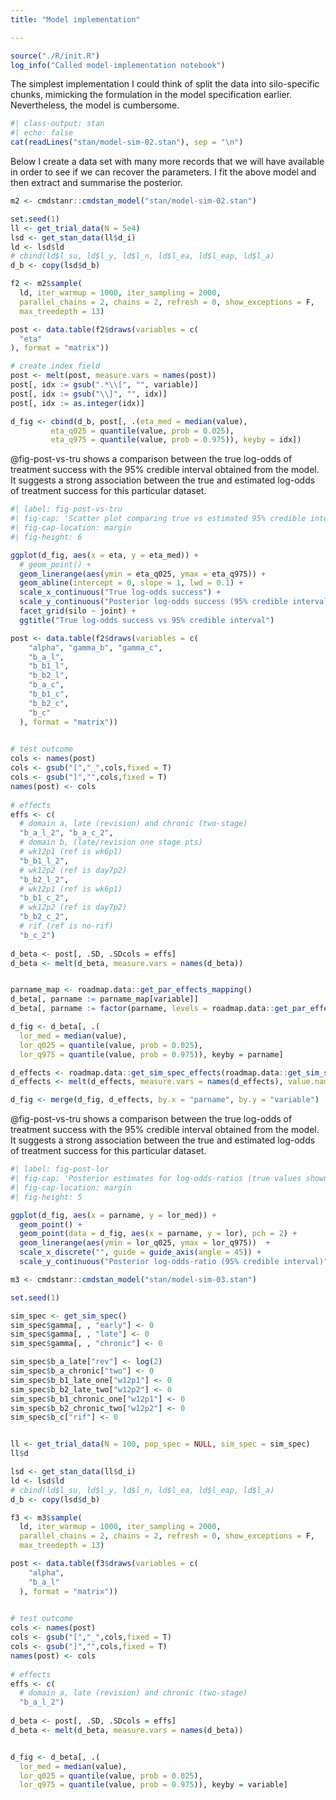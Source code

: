 ```yaml
---
title: "Model implementation"

---
```


```r
source("./R/init.R")
log_info("Called model-implementation notebook")
```



The simplest implementation I could think of split the data into silo-specific chunks, mimicking the formulation in the model specification earlier.
Nevertheless, the model is cumbersome.

```r
#| class-output: stan
#| echo: false
cat(readLines("stan/model-sim-02.stan"), sep = "\n")
```

Below I create a data set with many more records that we will have available in order to see if we can recover the parameters.
I fit the above model and then extract and summarise the posterior.

```r
m2 <- cmdstanr::cmdstan_model("stan/model-sim-02.stan")

set.seed(1)
ll <- get_trial_data(N = 5e4)
lsd <- get_stan_data(ll$d_i)
ld <- lsd$ld
# cbind(ld$l_su, ld$l_y, ld$l_n, ld$l_ea, ld$l_eap, ld$l_a)
d_b <- copy(lsd$d_b)

f2 <- m2$sample(
  ld, iter_warmup = 1000, iter_sampling = 2000,
  parallel_chains = 2, chains = 2, refresh = 0, show_exceptions = F, 
  max_treedepth = 13)

post <- data.table(f2$draws(variables = c(
  "eta"
), format = "matrix"))

# create index field
post <- melt(post, measure.vars = names(post))
post[, idx := gsub(".*\\[", "", variable)]
post[, idx := gsub("\\]", "", idx)]
post[, idx := as.integer(idx)]

d_fig <- cbind(d_b, post[, .(eta_med = median(value), 
         eta_q025 = quantile(value, prob = 0.025),
         eta_q975 = quantile(value, prob = 0.975)), keyby = idx])
```

@fig-post-vs-tru shows a comparison between the true log-odds of treatment success with the 95% credible interval obtained from the model.
It suggests a strong association between the true and estimated log-odds of treatment success for this particular dataset.

```r
#| label: fig-post-vs-tru
#| fig-cap: 'Scatter plot comparing true vs estimated 95% credible interval for log-odds treatment success.'
#| fig-cap-location: margin
#| fig-height: 6

ggplot(d_fig, aes(x = eta, y = eta_med)) +
  # geom_point() +
  geom_linerange(aes(ymin = eta_q025, ymax = eta_q975)) +
  geom_abline(intercept = 0, slope = 1, lwd = 0.1) +
  scale_x_continuous("True log-odds success") +
  scale_y_continuous("Posterior log-odds success (95% credible interval)") +
  facet_grid(silo ~ joint) +
  ggtitle("True log-odds success vs 95% credible interval")
```


```r
post <- data.table(f2$draws(variables = c(
    "alpha", "gamma_b", "gamma_c", 
    "b_a_l", 
    "b_b1_l", 
    "b_b2_l",
    "b_a_c",
    "b_b1_c", 
    "b_b2_c",
    "b_c"
  ), format = "matrix"))
  

# test outcome
cols <- names(post)
cols <- gsub("[","_",cols,fixed = T)
cols <- gsub("]","",cols,fixed = T)
names(post) <- cols
  
# effects
effs <- c(
  # domain a, late (revision) and chronic (two-stage)
  "b_a_l_2", "b_a_c_2", 
  # domain b, (late/revision one stage pts)
  # wk12p1 (ref is wk6p1)
  "b_b1_l_2", 
  # wk12p2 (ref is day7p2)
  "b_b2_l_2", 
  # wk12p1 (ref is wk6p1)
  "b_b1_c_2", 
  # wk12p2 (ref is day7p2)
  "b_b2_c_2",
  # rif (ref is no-rif)
  "b_c_2")
  
d_beta <- post[, .SD, .SDcols = effs]
d_beta <- melt(d_beta, measure.vars = names(d_beta))


parname_map <- roadmap.data::get_par_effects_mapping()
d_beta[, parname := parname_map[variable]]
d_beta[, parname := factor(parname, levels = roadmap.data::get_par_effects_mapping())]

d_fig <- d_beta[, .(
  lor_med = median(value), 
  lor_q025 = quantile(value, prob = 0.025),
  lor_q975 = quantile(value, prob = 0.975)), keyby = parname]

d_effects <- roadmap.data::get_sim_spec_effects(roadmap.data::get_sim_spec())
d_effects <- melt(d_effects, measure.vars = names(d_effects), value.name = "lor")

d_fig <- merge(d_fig, d_effects, by.x = "parname", by.y = "variable")

```


@fig-post-vs-tru shows a comparison between the true log-odds of treatment success with the 95% credible interval obtained from the model.
It suggests a strong association between the true and estimated log-odds of treatment success for this particular dataset.

```r
#| label: fig-post-lor
#| fig-cap: 'Posterior estimates for log-odds-ratios (true values shown as triangles).'
#| fig-cap-location: margin
#| fig-height: 5

ggplot(d_fig, aes(x = parname, y = lor_med)) +
  geom_point() +
  geom_point(data = d_fig, aes(x = parname, y = lor), pch = 2) +
  geom_linerange(aes(ymin = lor_q025, ymax = lor_q975))  +
  scale_x_discrete("", guide = guide_axis(angle = 45)) +
  scale_y_continuous("Posterior log-odds-ratio (95% credible interval)") 
```




```r
m3 <- cmdstanr::cmdstan_model("stan/model-sim-03.stan")

set.seed(1)

sim_spec <- get_sim_spec()
sim_spec$gamma[, , "early"] <- 0
sim_spec$gamma[, , "late"] <- 0
sim_spec$gamma[, , "chronic"] <- 0

sim_spec$b_a_late["rev"] <- log(2)
sim_spec$b_a_chronic["two"] <- 0
sim_spec$b_b1_late_one["w12p1"] <- 0
sim_spec$b_b2_late_two["w12p2"] <- 0
sim_spec$b_b1_chronic_one["w12p1"] <- 0
sim_spec$b_b2_chronic_two["w12p2"] <- 0
sim_spec$b_c["rif"] <- 0


ll <- get_trial_data(N = 100, pop_spec = NULL, sim_spec = sim_spec)
ll$d

lsd <- get_stan_data(ll$d_i)
ld <- lsd$ld
# cbind(ld$l_su, ld$l_y, ld$l_n, ld$l_ea, ld$l_eap, ld$l_a)
d_b <- copy(lsd$d_b)

f3 <- m3$sample(
  ld, iter_warmup = 1000, iter_sampling = 2000,
  parallel_chains = 2, chains = 2, refresh = 0, show_exceptions = F, 
  max_treedepth = 13)

post <- data.table(f3$draws(variables = c(
    "alpha", 
    "b_a_l"
  ), format = "matrix"))
  

# test outcome
cols <- names(post)
cols <- gsub("[","_",cols,fixed = T)
cols <- gsub("]","",cols,fixed = T)
names(post) <- cols
  
# effects
effs <- c(
  # domain a, late (revision) and chronic (two-stage)
  "b_a_l_2")
  
d_beta <- post[, .SD, .SDcols = effs]
d_beta <- melt(d_beta, measure.vars = names(d_beta))


d_fig <- d_beta[, .(
  lor_med = median(value), 
  lor_q025 = quantile(value, prob = 0.025),
  lor_q975 = quantile(value, prob = 0.975)), keyby = variable]
```
